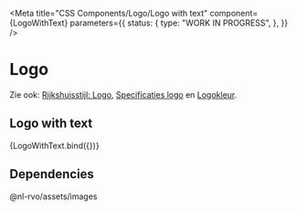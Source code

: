 
<Meta
  title="CSS Components/Logo/Logo with text"
  component={LogoWithText}
  parameters={{
    status: {
      type: "WORK IN PROGRESS",
    },
  }}
/>

# Logo

Zie ook: [Rijkshuisstijl: Logo](https://www.rijkshuisstijl.nl/basiselementen/basiselementen-offline/logo), [Specificaties logo](https://www.rijkshuisstijl.nl/basiselementen/basiselementen-offline/logo/specificaties-logo) en [Logokleur](https://www.rijkshuisstijl.nl/basiselementen/basiselementen-offline/logo/logokleuren).

## Logo with text

<Canvas>
  <Story name="Logo with text" args={defaultArgs}>
    {LogoWithText.bind({})}
  </Story>
</Canvas>

## Dependencies

@nl-rvo/assets/images
